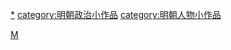 {{hiddencat}}

[[Category:中国各朝代政治人物小作品|M]]
[[category:明朝政治人物|*]]
[[category:明朝政治小作品|category:明朝政治小作品]]
[[category:明朝人物小作品|category:明朝人物小作品]]